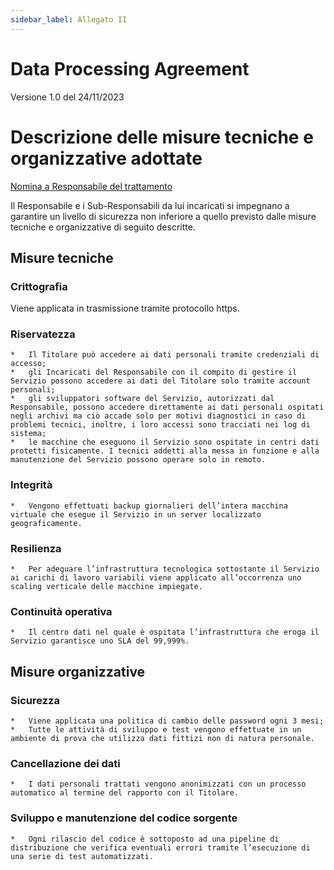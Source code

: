 ```yaml
---
sidebar_label: Allegato II
---
```


# Data Processing Agreement

Versione 1.0 del 24/11/2023

Descrizione delle misure tecniche e organizzative adottate
================================================================================================

[Nomina a Responsabile del trattamento](/privacy/dpa)

Il Responsabile e i Sub-Responsabili da lui incaricati si impegnano a garantire un livello di sicurezza non inferiore a quello previsto dalle misure tecniche e organizzative di seguito descritte.


## Misure tecniche

### Crittografia
Viene applicata in trasmissione tramite protocollo https.

### Riservatezza
    *   Il Titolare può accedere ai dati personali tramite credenziali di accesso;
    *   gli Incaricati del Responsabile con il compito di gestire il Servizio possono accedere ai dati del Titolare solo tramite account personali;
    *   gli sviluppatori software del Servizio, autorizzati dal Responsabile, possono accedere direttamente ai dati personali ospitati negli archivi ma ciò accade solo per motivi diagnostici in caso di problemi tecnici, inoltre, i loro accessi sono tracciati nei log di sistema;
    *   le macchine che eseguono il Servizio sono ospitate in centri dati protetti fisicamente. I tecnici addetti alla messa in funzione e alla manutenzione del Servizio possono operare solo in remoto.

### Integrità
    *   Vengono effettuati backup giornalieri dell’intera macchina virtuale che esegue il Servizio in un server localizzato geograficamente.

### Resilienza
    *   Per adeguare l’infrastruttura tecnologica sottostante il Servizio ai carichi di lavoro variabili viene applicato all’occorrenza uno scaling verticale delle macchine impiegate.

### Continuità operativa
    *   Il centro dati nel quale è ospitata l’infrastruttura che eroga il Servizio garantisce uno SLA del 99,999%.


## Misure organizzative

### Sicurezza
    *   Viene applicata una politica di cambio delle password ogni 3 mesi;
    *   Tutte le attività di sviluppo e test vengono effettuate in un ambiente di prova che utilizza dati fittizi non di natura personale.

### Cancellazione dei dati
    *   I dati personali trattati vengono anonimizzati con un processo automatico al termine del rapporto con il Titolare.

### Sviluppo e manutenzione del codice sorgente
    *   Ogni rilascio del codice è sottoposto ad una pipeline di distribuzione che verifica eventuali errori tramite l’esecuzione di una serie di test automatizzati.
